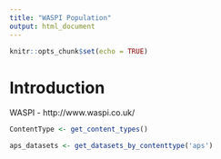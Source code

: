 ```yaml
---
title: "WASPI Population"
output: html_document
---
```


```r
knitr::opts_chunk$set(echo = TRUE)
```

# Introduction
WASPI - http://www.waspi.co.uk/

```r
ContentType <- get_content_types()

aps_datasets <- get_datasets_by_contenttype('aps')
```


